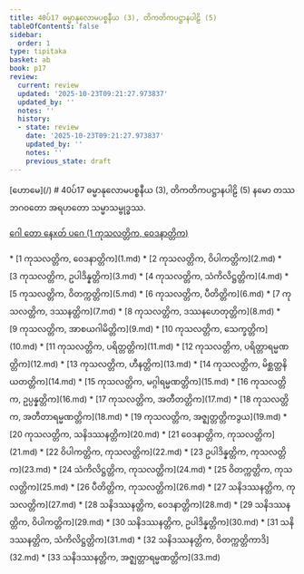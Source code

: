 ```yaml
---
title: 40ပ်17 ဓမ္မာနုလောမပစ္စနီယ (3), တိကတိကပဋ္ဌာနပါဠိ (5)
tableOfContents: false
sidebar:
  order: 1
type: tipitaka
basket: ab
book: p17
review:
  current: review
  updated: '2025-10-23T09:21:27.973837'
  updated_by: ''
  notes: ''
  history:
  - state: review
    date: '2025-10-23T09:21:27.973837'
    updated_by: ''
    notes: ''
    previous_state: draft
---
```



<ReviewStatus review={frontmatter.review} showDetails={true} />

<HypothesisAnnotation frontmatter={frontmatter} />

<Paragraph type="center" book="p17">
[ဟောမေ](/)
</Paragraph>

<Paragraph type="center" book="p17">
# 40ပ်17 ဓမ္မာနုလောမပစ္စနီယ (3), တိကတိကပဋ္ဌာနပါဠိ (5)
</Paragraph>

<Paragraph number="1" book="p17">
နမော တဿ ဘဂဝတော အရဟတော သမ္မာသမ္ဗုဒ္ဓဿ.

[ဂေါ တော နေxတ် ပဂေ (1 ကုသလတ္တိက, ဝေဒနာတ္တိက)](1.md)



</Paragraph>

<TableOfContents book="p17" section="40">
* [1 ကုသလတ္တိက, ဝေဒနာတ္တိက](1.md)
* [2 ကုသလတ္တိက, ဝိပါကတ္တိက](2.md)
* [3 ကုသလတ္တိက, ဥပါဒိန္နတ္တိက](3.md)
* [4 ကုသလတ္တိက, သံကိလိဋ္ဌတ္တိက](4.md)
* [5 ကုသလတ္တိက, ဝိတက္ကတ္တိက](5.md)
* [6 ကုသလတ္တိက, ပီတိတ္တိက](6.md)
* [7 ကုသလတ္တိက, ဒဿနတ္တိက](7.md)
* [8 ကုသလတ္တိက, ဒဿနဟေတုတ္တိက](8.md)
* [9 ကုသလတ္တိက, အာစယဂါမိတ္တိက](9.md)
* [10 ကုသလတ္တိက, သေက္ခတ္တိက](10.md)
* [11 ကုသလတ္တိက, ပရိတ္တတ္တိက](11.md)
* [12 ကုသလတ္တိက, ပရိတ္တာရမ္မဏတ္တိက](12.md)
* [13 ကုသလတ္တိက, ဟီနတ္တိက](13.md)
* [14 ကုသလတ္တိက, မိစ္ဆတ္တနိယတတ္တိက](14.md)
* [15 ကုသလတ္တိက, မဂ္ဂါရမ္မဏတ္တိက](15.md)
* [16 ကုသလတ္တိက, ဥပ္ပန္နတ္တိက](16.md)
* [17 ကုသလတ္တိက, အတီတတ္တိက](17.md)
* [18 ကုသလတ္တိက, အတီတာရမ္မဏတ္တိက](18.md)
* [19 ကုသလတ္တိက, အဇ္ဈတ္တတ္တိကဒွယ](19.md)
* [20 ကုသလတ္တိက, သနိဒဿနတ္တိက](20.md)
* [21 ဝေဒနာတ္တိက, ကုသလတ္တိက](21.md)
* [22 ဝိပါကတ္တိက, ကုသလတ္တိက](22.md)
* [23 ဥပါဒိန္နတ္တိက, ကုသလတ္တိက](23.md)
* [24 သံကိလိဋ္ဌတ္တိက, ကုသလတ္တိက](24.md)
* [25 ဝိတက္ကတ္တိက, ကုသလတ္တိက](25.md)
* [26 ပီတိတ္တိက, ကုသလတ္တိက](26.md)
* [27 သနိဒဿနတ္တိက, ကုသလတ္တိက](27.md)
* [28 သနိဒဿနတ္တိက, ဝေဒနာတ္တိက](28.md)
* [29 သနိဒဿနတ္တိက, ဝိပါကတ္တိက](29.md)
* [30 သနိဒဿနတ္တိက, ဥပါဒိန္နတ္တိက](30.md)
* [31 သနိဒဿနတ္တိက, သံကိလိဋ္ဌတ္တိက](31.md)
* [32 သနိဒဿနတ္တိက, ဝိတက္ကတ္တိကာဒိ](32.md)
* [33 သနိဒဿနတ္တိက, အဇ္ဈတ္တာရမ္မဏတ္တိက](33.md)
</TableOfContents>